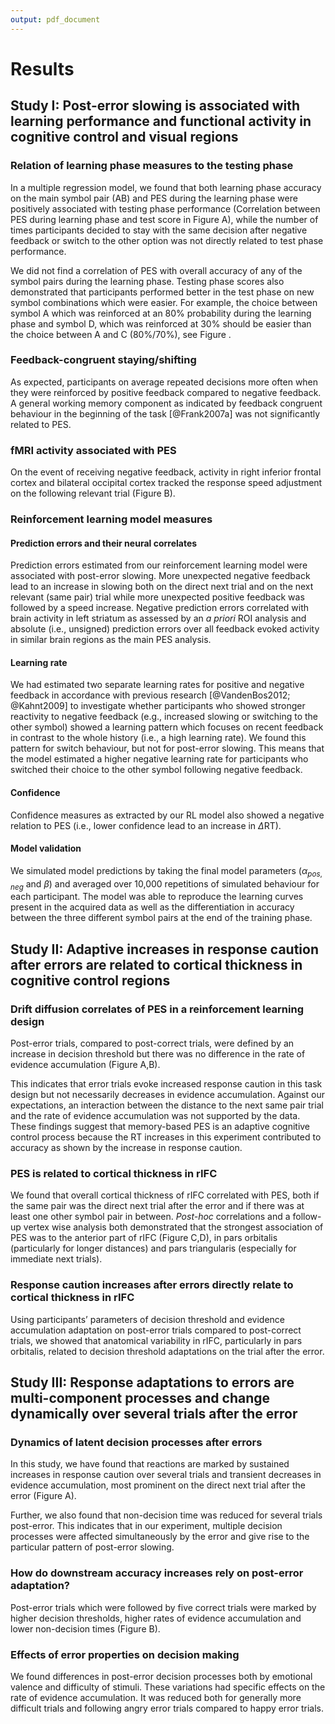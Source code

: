 ```yaml
---
output: pdf_document
---
```


# Results

## Study I: Post-error slowing is associated with learning performance and functional activity in cognitive control and visual regions

### Relation of learning phase measures to the testing phase

In a multiple regression model, we found that both learning phase accuracy on the main symbol pair (AB) and PES during the learning phase were positively associated with testing phase performance (Correlation between PES during learning phase and test score in Figure \ref{fig_results_study1}A), while the number of times participants decided to stay with the same decision after negative feedback or switch to the other option was not directly related to test phase performance.

\begin{figure}
  \centering
  \includegraphics{./figures/results_study1.pdf}
  \caption{Main results of Study I. (A) Positive correlation between memory-based post-error slowing and test phase performance across participants. (B) fMRI activity of brain areas while receiving negative feedback, related to amount of slowing on the next same pair trial (red-yellow) and to absolute prediction error (green), as well as the conjunction between both (blue). Figures from Schiffler et al., 2016, reprinted with permission from MIT Press.\label{fig_results_study1}}
\end{figure}

We did not find a correlation of PES with overall accuracy of any of the symbol pairs during the learning phase.
Testing phase scores also demonstrated that participants performed better in the test phase on new symbol combinations which were easier. For example, the choice between symbol A which was reinforced at an 80% probability during the learning phase and symbol D, which was reinforced at 30% should be easier than the choice between A and C (80%/70%), see Figure \ref{fig_testscores}.

\begin{figure}
  \centering
  \includegraphics[height=0.70000\textwidth]{./figures/test_scores_by_pair_se.pdf}
  \caption{Test scores divided by symbol pair combinations. During the test phase of the task, the symbols A and B from the learning phase are now tested separately against all other symbols learned. Green colour represents easier symbol combinations (AD: 80\%/30\% probability of positive reinforcement, AF: 80\%/40\%, BC: 20\%/70\%, BE: 20\%/60\%) and orange represents more difficult combinations (AC: 80\%/70\%, AE: 80\%/60\%, BD: 20\%/30\%, BF: 20\%/40\%). Error bars reflect standard error of the mean.\label{fig_testscores}}
\end{figure}

### Feedback-congruent staying/shifting

As expected, participants on average repeated decisions more often when they were reinforced by positive feedback compared to negative feedback.
A general working memory component as indicated by feedback congruent behaviour in the beginning of the task [@Frank2007a] was not significantly related to PES.

### fMRI activity associated with PES

On the event of receiving negative feedback, activity in right inferior frontal cortex and bilateral occipital cortex tracked the response speed adjustment on the following relevant trial (Figure \ref{fig_results_study1}B).

### Reinforcement learning model measures

#### Prediction errors and their neural correlates

Prediction errors estimated from our reinforcement learning model were associated with post-error slowing.
More unexpected negative feedback lead to an increase in slowing both on the direct next trial and on the next relevant (same pair) trial while more unexpected positive feedback was followed by a speed increase.
Negative prediction errors correlated with brain activity in left striatum as assessed by an *a priori* ROI analysis and absolute (i.e., unsigned) prediction errors over all feedback evoked activity in similar brain regions as the main PES analysis.

#### Learning rate

We had estimated two separate learning rates for positive and negative feedback in accordance with previous research [@VandenBos2012; @Kahnt2009] to investigate whether participants who showed stronger reactivity to negative feedback (e.g., increased slowing or switching to the other symbol) showed a learning pattern which focuses on recent feedback in contrast to the whole history (i.e., a high learning rate).
We found this pattern for switch behaviour, but not for post-error slowing.
This means that the model estimated a higher negative learning rate for participants who switched their choice to the other symbol following negative feedback.

#### Confidence

Confidence measures as extracted by our RL model also showed a negative relation to PES (i.e., lower confidence lead to an increase in $\Delta$RT).

#### Model validation

We simulated model predictions by taking the final model parameters ($\alpha_{pos,neg}$ and $\beta$) and averaged over 10,000 repetitions of simulated behaviour for each participant.
The model was able to reproduce the learning curves present in the acquired data as well as the differentiation in accuracy between the three different symbol pairs at the end of the training phase. 

## Study II: Adaptive increases in response caution after errors are related to cortical thickness in cognitive control regions

### Drift diffusion correlates of PES in a reinforcement learning design

Post-error trials, compared to post-correct trials, were defined by an increase in decision threshold but there was no difference in the rate of evidence accumulation (Figure \ref{fig_results_study2}A,B).

\begin{figure}
\centering
  \includegraphics{./figures/results_study2.pdf}
  \caption{Main results of Study II. (A) Posterior probability density of decision threshold parameter regression estimate for post-error trials compared to post-correct trials. (B) Posterior probability density of evidence accumulation parameter regression estimate for post-error trials compared to post-correct trials. (C) Vertex based analysis showing clusters in which rIFG thickness is positively associated with $\Delta$RT. (D) Correlation between average $\Delta$RT and average rIFG cortical thickness when partialing out the effects of age, sex and prime. Shaded area indicates 95\% confidence interval of the regression line.\label{fig_results_study2}}
\end{figure}

This indicates that error trials evoke increased response caution in this task design but not necessarily decreases in evidence accumulation.
Against our expectations, an interaction between the distance to the next same pair trial and the rate of evidence accumulation was not supported by the data.
These findings suggest that memory-based PES is an adaptive cognitive control process because the RT increases in this experiment contributed to accuracy as shown by the increase in response caution.

### PES is related to cortical thickness in rIFC

We found that overall cortical thickness of rIFC correlated with PES, both if the same pair was the direct next trial after the error and if there was at least one other symbol pair in between.
*Post-hoc* correlations and a follow-up vertex wise analysis both demonstrated that the strongest association of PES was to the anterior part of rIFC (Figure \ref{fig_results_study2}C,D), in pars orbitalis (particularly for longer distances) and pars triangularis (especially for immediate next trials).

### Response caution increases after errors directly relate to cortical thickness in rIFC

Using participants' parameters of decision threshold and evidence accumulation adaptation on post-error trials compared to post-correct trials, we showed that anatomical variability in rIFC, particularly in pars orbitalis, related to decision threshold adaptations on the trial after the error.

## Study III: Response adaptations to errors are multi-component processes and change dynamically over several trials after the error

### Dynamics of latent decision processes after errors

In this study, we have found that reactions are marked by sustained increases in response caution over several trials and transient decreases in evidence accumulation, most prominent on the direct next trial after the error (Figure \ref{fig_results_study3}A).

\begin{figure}
  \centering
  \includegraphics{./figures/results_study3.pdf}
  \caption{Main results of Study III. (A) Decision process components contributing to post-error slowing over several trials after an error. While decision threshold $a$ showed a sustained increase even several trials after an error (orange) compared to post-correct trials (green), an initial post-error dip in evidence accumulation $v$ increased over the following trials. Non-decision time $T_{er}$ (not shown) displayed a sustained decrease for post-error trials relative to post-correct trials. (B) Relation of decision process parameters on the first trial after an error to accuracy on the following five trials. Higher decision thresholds $a$ and evidence accumulation $v$ as well as lower non-decision time $T_{er}$ immediately post-error were associated with no mistakes on the following five trials compared to at least one mistake. Figures from Schiffler et al., 2017, adapted under CC BY 4.0 license.\label{fig_results_study3}}
\end{figure}

Further, we also found that non-decision time was reduced for several trials post-error.
This indicates that in our experiment, multiple decision processes were affected simultaneously by the error and give rise to the particular pattern of post-error slowing.

### How do downstream accuracy increases rely on post-error adaptation?

Post-error trials which were followed by five correct trials were marked by higher decision thresholds, higher rates of evidence accumulation and lower non-decision times (Figure \ref{fig_results_study3}B).

### Effects of error properties on decision making

We found differences in post-error decision processes both by emotional valence and difficulty of stimuli.
These variations had specific effects on the rate of evidence accumulation.
It was reduced both for generally more difficult trials and following angry error trials compared to happy error trials.
